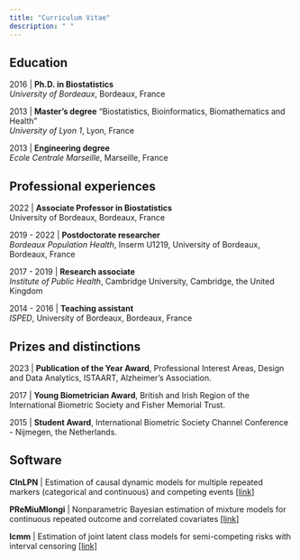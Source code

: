 ```yaml
---
title: "Curriculum Vitae"
description: " "
---
```


## Education

2016 | **Ph.D. in Biostatistics**<br/> *University of Bordeaux*, Bordeaux, France

2013 | **Master’s degree** "Biostatistics, Bioinformatics, Biomathematics and Health"<br/> *University of Lyon 1*, Lyon, France


2013 | **Engineering degree**<br/> *Ecole Centrale Marseille*, Marseille, France


## Professional experiences

2022 | **Associate Professor in Biostatistics**<br/>
University of Bordeaux, Bordeaux, France

2019 - 2022 | **Postdoctorate researcher**<br/>
*Bordeaux Population Health*, Inserm U1219, University of Bordeaux, Bordeaux, France

2017 - 2019 | **Research associate**<br/>
*Institute of Public Health*, Cambridge University, Cambridge, the United Kingdom


2014 - 2016 | **Teaching assistant**<br/>
*ISPED*, University of Bordeaux, Bordeaux, France

## Prizes and distinctions

2023 | **Publication of the Year Award**, Professional Interest Areas, Design and Data Analytics, ISTAART, Alzheimer's Association.

2017 | **Young Biometrician Award**, British and Irish Region of the International Biometric Society and  Fisher Memorial Trust. 

2015 | **Student Award**, International Biometric Society Channel Conference - Nijmegen, the Netherlands.

## Software

**CInLPN**  | Estimation of causal dynamic models for multiple  repeated markers (categorical and continuous) and competing events [[link]](https://github.com/anarouanet/CInLPN2)
	
**PReMiuMlongi**  | Nonparametric Bayesian estimation of mixture models for continuous repeated outcome and correlated covariates [[link]](https://github.com/premium-profile-regression/PReMiuMlongi)


**lcmm** | Estimation of joint latent class models for semi-competing risks with interval censoring [[link]](https://github.com/anarouanet/Joint_Latent_Class_Illness_death_Model)
